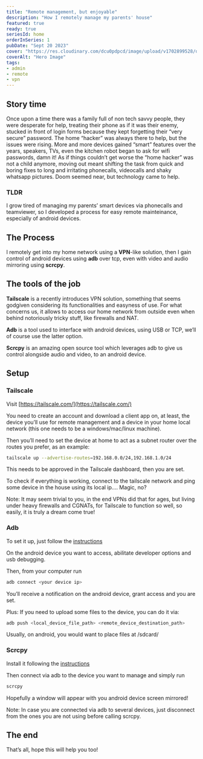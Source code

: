 ---
title: "Remote management, but enjoyable"
description: "How I remotely manage my parents' house"
featured: true
ready: true
seriesId: home
orderInSeries: 1
pubDate: "Sept 20 2023"
cover: "https://res.cloudinary.com/dcu0pdpcd/image/upload/v1702899528/dev_website/blog/lapserve/89qcxx_ut214i.jpg"
coverAlt: "Hero Image"
tags:
- admin
- remote
- vpn
---

## Story time

Once upon a time there was a family full of non tech savvy people, they were desperate for help, treating their phone as if it was their enemy, stucked in front of login forms because they kept forgetting their “very secure” password. 
The home “hacker” was always there to help, but the issues were rising.
More and more devices gained “smart” features over the years, speakers, TVs, even the kitchen robot began to ask for wifi passwords, damn it!
As if things couldn’t get worse the “home hacker” was not a child anymore, moving out meant shifting the task from quick and boring fixes to long and irritating phonecalls, videocalls and shaky whatsapp pictures.
Doom seemed near, but technology came to help.

### TLDR

I grow tired of managing my parents’ smart devices via phonecalls and teamviewer, so I developed a process for easy remote mainteinance, especially of android devices.

## The Process

I remotely get into my home network using a **VPN**-like solution, then I gain control of android devices using **adb** over tcp, even with video and audio mirroring using **scrcpy**.

## The tools of the job

**Tailscale** is a recently introduces VPN solution, something that seems godgiven considering its functionalities and easyness of use.
For what concerns us, it allows to access our home network from outside even when behind notoriously tricky stuff, like firewalls and NAT.

**Adb** is a tool used to interface with android devices, using USB or TCP, we’ll of course use the latter option.

**Scrcpy** is an amazing open source tool which leverages adb to give us control alongside audio and video, to an android device.

## Setup

### Tailscale

Visit [https://tailscale.com/](https://tailscale.com/)

You need to create an account and download a client app on, at least, the device you’ll use for remote management and a device in your home local network (this one needs to be a windows/mac/linux machine).

Then you’ll need to set the device at home to act as a subnet router over the routes you prefer, as an example:

```bash
tailscale up --advertise-routes=192.168.0.0/24,192.168.1.0/24
```

This needs to be approved in the Tailscale dashboard, then you are set.

To check if everything is working, connect to the tailscale network and ping some device in the house using its local ip…. Magic, no?

Note: It may seem trivial to you, in the end VPNs did that for ages, but living under heavy firewalls and CGNATs, for Tailscale to function so well, so easily, it is truly a dream come true!

### Adb

To set it up, just follow the [instructions](https://developer.android.com/tools/releases/platform-tools)

On the android device you want to access, abilitate developer options and usb debugging.

Then, from your computer run
```bash
adb connect <your device ip>
```

You’ll receive a notification on the android device, grant access and you are set.

Plus:
If you need to upload some files to the device, you can do it via:
```bash
adb push <local_device_file_path> <remote_device_destination_path>
```


Usually, on android, you would want to place files at /sdcard/

### Scrcpy

Install it following the [instructions](https://github.com/Genymobile/scrcpy)

Then connect via adb to the device you want to manage and simply run
```bash
scrcpy
```


Hopefully a window will appear with you android device screen mirrored!

Note: In case you are connected via adb to several devices, just disconnect from the ones you are not using before calling scrcpy.

## The end

That’s all, hope this will help you too!